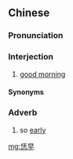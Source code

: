 ==Chinese==
{{zh-forms}}

===Pronunciation===
{{zh-pron
|h=pfs=án-chó
|cat=intj,adv
}}

===Interjection===
{{zh-interj}}

# {{lb|zh|Hakka}} [[good morning]]

====Synonyms====
{{zh-dial|早安}}

===Adverb===
{{zh-adv}}

# {{lb|zh|Hakka}} so [[early]]

[[mg:恁早]]
